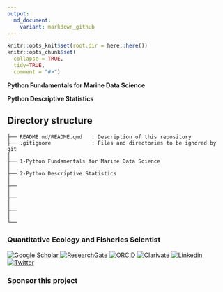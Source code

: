 ```yaml
---
output:
  md_document:
    variant: markdown_github
---
```


```r
knitr::opts_knit$set(root.dir = here::here())
knitr::opts_chunk$set(
  collapse = TRUE,
  tidy=TRUE,
  comment = "#>")
```

<p align="left">

<strong><a href="1-Python Fundamentals for Marine Data Science/README.md"></a>Python Fundamentals for Marine Data Science</strong>

<strong><a href="2-Python Descriptive Statistics/README.md"></a>Python Descriptive Statistics</strong>

</p>

## Directory structure

```         
├── README.md/README.qmd   : Description of this repository
├── .gitignore             : Files and directories to be ignored by git
│
├── 1-Python Fundamentals for Marine Data Science
│
├── 2-Python Descriptive Statistics
│
├── 
│
├── 
│
├── 
│
└── 
```

### Quantitative Ecology and Fisheries Scientist

<p align="center">

<a href="https://scholar.google.com/citations?user=wz83egoAAAAJ&hl=en"> <img src="http://img.shields.io/badge/-Google Scholar-2088FF?style=flat&amp;logo=google-scholar&amp;logoColor=ffffff" alt="Google Scholar"/> </a> <a href="https://www.researchgate.net/profile/Elmer_Quispe"> <img src="http://img.shields.io/badge/-ResearchGate-2088FF?style=flat&amp;logo=researchgate&amp;logoColor=ffffff" alt="ResearchGate"/> </a> <a href="https://orcid.org/0000-0001-9229-6379"> <img src="http://img.shields.io/badge/-ORCID-2088FF?style=flat&amp;logo=ORCID&amp;logoColor=ffffff" alt="ORCID"/> </a> <a href="https://www.webofscience.com/wos/author/record/AEA-6138-2022"> <img src="http://img.shields.io/badge/-Clarivate-2088FF?style=flat&amp;logo=Clarivate&amp;logoColor=ffffff" alt="Clarivate"/> </a> <a href="https://www.linkedin.com/in/elmer-quispe-salazar-104b6b1a4/"> <img src="http://img.shields.io/badge/-Linkedin-2088FF?style=flat&amp;logo=Linkedin&amp;logoColor=ffffff" alt="Linkedin"/> </a> <a href="https://twitter.com/e4fish"> <img src="http://img.shields.io/badge/-Twitter-2088FF?style=flat&amp;logo=Twitter&amp;logoColor=ffffff" alt="Twitter"/> </a>

</p>

### Sponsor this project